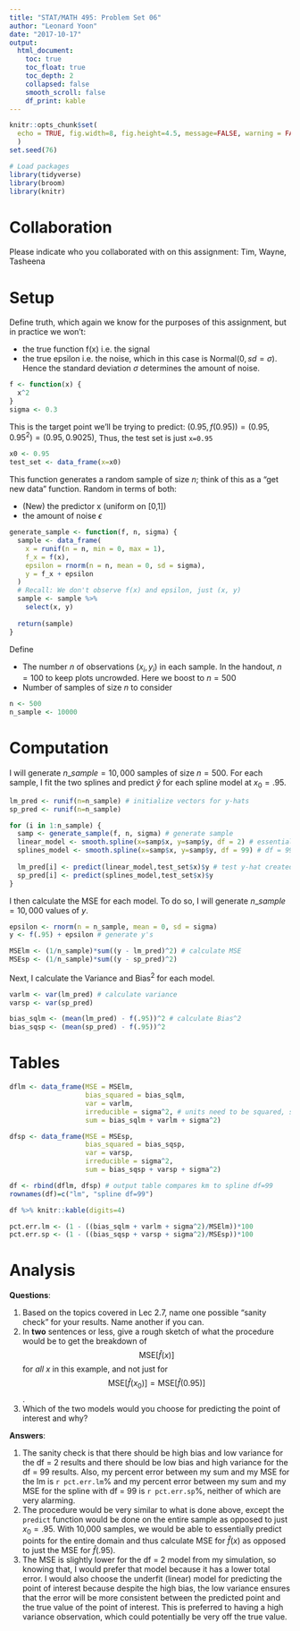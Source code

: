 ```yaml
---
title: "STAT/MATH 495: Problem Set 06"
author: "Leonard Yoon"
date: "2017-10-17"
output:
  html_document:
    toc: true
    toc_float: true
    toc_depth: 2
    collapsed: false
    smooth_scroll: false
    df_print: kable
---
```


```r
knitr::opts_chunk$set(
  echo = TRUE, fig.width=8, fig.height=4.5, message=FALSE, warning = FALSE
  )
set.seed(76)

# Load packages
library(tidyverse)
library(broom)
library(knitr)
```

# Collaboration

Please indicate who you collaborated with on this assignment: Tim, Wayne, Tasheena

# Setup

Define truth, which again we know for the purposes of this assignment, but in
practice we won't:

* the true function f(x) i.e. the signal
* the true epsilon i.e. the noise, which in this case is Normal$(0, sd=\sigma)$.
Hence the standard deviation $\sigma$ determines the amount of noise.

```r
f <- function(x) {
  x^2
}
sigma <- 0.3
```

This is the target point we'll be trying to predict: $(0.95, f(0.95)) = (0.95, 0.95^2) = (0.95, 0.9025)$, Thus, the test set is just `x=0.95`

```r
x0 <- 0.95
test_set <- data_frame(x=x0)
```

This function generates a random sample of size $n$; think of this as a "get new
data" function. Random in terms of both:

* (New) the predictor x (uniform on [0,1])
* the amount of noise $\epsilon$

```r
generate_sample <- function(f, n, sigma) {
  sample <- data_frame(
    x = runif(n = n, min = 0, max = 1),
    f_x = f(x),
    epsilon = rnorm(n = n, mean = 0, sd = sigma),
    y = f_x + epsilon
  )
  # Recall: We don't observe f(x) and epsilon, just (x, y)
  sample <- sample %>% 
    select(x, y)
  
  return(sample)
}
```

Define

* The number $n$ of observations $(x_i, y_i)$ in each sample. In the handout,
$n=100$ to keep plots uncrowded. Here we boost to $n=500$
* Number of samples of size $n$ to consider

```r
n <- 500
n_sample <- 10000
```


# Computation

I will generate $n\_sample = 10,000$ samples of size $n = 500$. For each sample, I fit the two splines and predict $\widehat{y}$ for each spline model at $x_0 = .95$.

```r
lm_pred <- runif(n=n_sample) # initialize vectors for y-hats
sp_pred <- runif(n=n_sample)

for (i in 1:n_sample) {
  samp <- generate_sample(f, n, sigma) # generate sample
  linear_model <- smooth.spline(x=samp$x, y=samp$y, df = 2) # essentially lm
  splines_model <- smooth.spline(x=samp$x, y=samp$y, df = 99) # df = 99 spline
  
  lm_pred[i] <- predict(linear_model,test_set$x)$y # test y-hat created from predict()
  sp_pred[i] <- predict(splines_model,test_set$x)$y 
}
```

I then calculate the MSE for each model. To do so, I will generate $n\_sample = 10,000$ values of $y$.

```r
epsilon <- rnorm(n = n_sample, mean = 0, sd = sigma)
y <- f(.95) + epsilon # generate y's

MSElm <- (1/n_sample)*sum((y - lm_pred)^2) # calculate MSE
MSEsp <- (1/n_sample)*sum((y - sp_pred)^2)
```

Next, I calculate the Variance and Bias$^2$ for each model.

```r
varlm <- var(lm_pred) # calculate variance
varsp <- var(sp_pred)

bias_sqlm <- (mean(lm_pred) - f(.95))^2 # calculate Bias^2
bias_sqsp <- (mean(sp_pred) - f(.95))^2
```

# Tables

```r
dflm <- data_frame(MSE = MSElm, 
                   bias_squared = bias_sqlm, 
                   var = varlm, 
                   irreducible = sigma^2, # units need to be squared, so it's sigma^2
                   sum = bias_sqlm + varlm + sigma^2)

dfsp <- data_frame(MSE = MSEsp, 
                   bias_squared = bias_sqsp, 
                   var = varsp, 
                   irreducible = sigma^2, 
                   sum = bias_sqsp + varsp + sigma^2)

df <- rbind(dflm, dfsp) # output table compares km to spline df=99
rownames(df)=c("lm", "spline df=99")

df %>% knitr::kable(digits=4)
```

```r
pct.err.lm <- (1 - ((bias_sqlm + varlm + sigma^2)/MSElm))*100
pct.err.sp <- (1 - ((bias_sqsp + varsp + sigma^2)/MSEsp))*100
```

# Analysis

**Questions**:

1. Based on the topics covered in Lec 2.7, name one possible "sanity check" for your results. Name another if you can.
1. In **two** sentences or less, give a rough sketch of what the procedure would
be to get the breakdown of $$\mbox{MSE}\left[\widehat{f}(x)\right]$$ for *all*
$x$ in this example, and not just for $$\mbox{MSE}\left[\widehat{f}(x_0)\right]
= \mbox{MSE}\left[\widehat{f}(0.95)\right]$$.
1. Which of the two models would you choose for predicting the point of interest and why?

**Answers**:

1. The sanity check is that there should be high bias and low variance for the df = 2 results and there should be low bias and high variance for the df = 99 results. Also, my percent error between my sum and my MSE for the lm is `r pct.err.lm`% and my percent error between my sum and my MSE for the spline with df = 99 is `r pct.err.sp`%, neither of which are very alarming.
1. The procedure would be very similar to what is done above, except the `predict` function would be done on the entire sample as opposed to just $x_0 = .95$. With 10,000 samples, we would be able to essentially predict points for the entire domain and thus calculate MSE for $\widehat{f}(x)$ as opposed to just the MSE for $\widehat{f}(.95)$.
1. The MSE is slightly lower for the df = 2 model from my simulation, so knowing that, I would prefer that model because it has a lower total error. I would also choose the underfit (linear) model for predicting the point of interest because despite the high bias, the low variance ensures that the error will be more consistent between the predicted point and the true value of the point of interest. This is preferred to having a high variance observation, which could potentially be very off the true value. 
